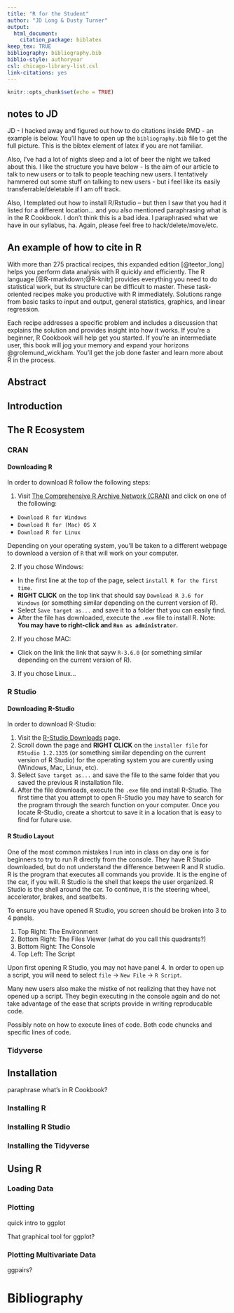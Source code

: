 ```yaml
---
title: "R for the Student"
author: "JD Long & Dusty Turner"
output: 
  html_document:
    citation_package: biblatex
keep_tex: TRUE
bibliography: bibliography.bib
biblio-style: authoryear
csl: chicago-library-list.csl
link-citations: yes
---
```



```r
knitr::opts_chunk$set(echo = TRUE)
```

## notes to JD

JD - I hacked away and figured out how to do citations inside RMD - an example is below.  You'll have to open up the `bibliography.bib` file to get the full picture.  This is the bibtex element of latex if you are not familiar.

Also, I've had a lot of nights sleep and a lot of beer the night we talked about this.  I like the structure you have below - Is the aim of our article to talk to new users or to talk to people teaching new users.  I tentatively hammered out some stuff on talking to new users - but i feel like its easily transferrable/deletable if I am off track.  

Also, I templated out how to install R/Rstudio -- but then I saw that you had it listed for a different location... and you also mentioned paraphrasing what is in the R Cookbook.  I don't think this is a bad idea.  I paraphrased what we have in our syllabus, ha.  Again, please feel free to hack/delete/move/etc.    

## An example of how to cite in R


With more than 275 practical recipes, this expanded edition [@teetor_long] helps you perform data analysis with R quickly and efficiently. The R language [@R-rmarkdown;@R-knitr] provides everything you need to do statistical work, but its structure can be difficult to master. These task-oriented recipes make you productive with R immediately. Solutions range from basic tasks to input and output, general statistics, graphics, and linear regression.

Each recipe addresses a specific problem and includes a discussion that explains the solution and provides insight into how it works. If you're a beginner, R Cookbook will help get you started. If you're an intermediate user, this book will jog your memory and expand your horizons @grolemund_wickham. You'll get the job done faster and learn more about R in the process.




## Abstract

## Introduction 

## The R Ecosystem

### CRAN 

#### Downloading R

In order to download R follow the following steps:

1) Visit <a href="http://cran.cnr.berkeley.edu" target="_blank">The Comprehensive R Archive Network (CRAN)</a> and click on one of the following:

- `Download R for Windows`
- `Download R for (Mac) OS X`
- `Download R for Linux`

Depending on your operating system, you'll be taken to a different webpage to download a version of `R` that will work on your computer.  

2) If you chose Windows:  

- In the first line at the top of the page, select `install R for the first time`. 
- **RIGHT CLICK** on the top link that should say `Download R 3.6 for Windows` (or something similar depending on the current version of R).  
- Select `Save target as...` and save it to a folder that you can easily find.  
- After the file has downloaded, execute the `.exe` file to install R.  Note: **You may have to right-click and `Run as administrator`.**

2) If you chose MAC:

- Click on the link the link that sayw `R-3.6.0` (or something similar depending on the current version of R).  
<!-- I don't really know what to do from here because the closest thing I have to an apple is an orange in my refrigerator -->

3) If you chose Linux...
<!-- just use an apple or mac... -->


### R Studio

#### Downloading R-Studio

In order to download R-Studio:

1) Visit the <a href="https://www.rstudio.com/products/rstudio/download/" target="_blank">R-Studio Downloads</a> page.  
2) Scroll down the page and **RIGHT CLICK** on the `installer file` for `RStudio 1.2.1335` (or something similar depending on the current version of R Studio) for the operating system you are curently using (Windows, Mac, Linux, etc).
3) Select `Save target as...` and save the file to the same folder that you saved the previous R installation file.  
4) After the file downloads, execute the `.exe` file and install R-Studio.  The first time that you attempt to open R-Studio you may have to search for the program through the search function on your computer.  Once you locate R-Studio, create a shortcut to save it in a location that is easy to find for future use.  

#### R Studio Layout

One of the most common mistakes I run into in class on day one is for beginners to try to run R directly from the console.  They have R Studio downloaded, but do not understand the difference between R and R studio.  R is the program that executes all commands you provide.  It is the engine of the car, if you will.  R Studio is the shell that keeps the user organized.  R Studio is the shell around the car.  To continue, it is the steering wheel, accelerator, brakes, and seatbelts.  

To ensure you have opened R Studio, you screen should be broken into 3 to 4 panels.  

1) Top Right: The Environment
2) Bottom Right: The Files Viewer (what do you call this quadrants?)
3) Bottom Right: The Console
4) Top Left: The Script

Upon first opening R Studio, you may not have panel 4.  In order to open up a script, you will need to select `file` -> `New File` -> `R Script`.

Many new users also make the mistke of not realizing that they have not opened up a script.  They begin executing in the console again and do not take advantage of the ease that scripts provide in writing reproducable code.  

Possibly note on how to execute lines of code.  Both code chuncks and specific lines of code. 

### Tidyverse

## Installation

paraphrase what's in R Cookbook?

### Installing R

### Installing R Studio

### Installing the Tidyverse

## Using R

### Loading Data

### Plotting 

quick intro to ggplot

That graphical tool for ggplot?


### Plotting Multivariate Data

ggpairs?




<!-- When teaching, is the intent to teach coding in R, or is it to use R as an aide to teach statistics?  This will drive what you do and why you do it.   -->

<!-- ### What is the intent of teaching with R? -->

<!-- I have taught advanced introduction to probability and statistics and used R as a tool to teach statistics.  We introduced it by showing how it can be a good calculator -- and along the way taught some of the R Studio functionality (projects/setting working directory, how to execute lines of code, save variables, etc). -->

<!-- I have also taught sabermetrics where we taught coding in R.  So we needed to do data analysis (and we worked under the assumptions that our cadets knew basic statistics) so I taught the coding as a means of data analysis. -->

<!-- ### Do you "give stutents code"? -->

<!-- You have two options:  -->

<!-- 1) Give students code before class.   -->

<!-- The advantage here is that you can talk concepts and the syntax and inevitable mistyping, etc does not inhibit the larger purpose of the instruction.   -->

<!-- The disadvantage is that students don't get intimate with the coding process and learn the necessary skill of trial and error.   -->

<!-- 2) Don't give them code and expect them to keep up.   -->

<!-- The advantage is that cadets are learning the process of coding and "own" the code while they write it.   -->

<!-- The disadvantage is instead of teaching concepts, students are distracted by keeping up with the coding and missing out on the statistics lesson -->

<!-- My recommendation -- you give code if your intent is teaching statistics.  You don't give code if the intent is that cadets learn to code.   -->



# Bibliography

<!-- @grolemund_wickham -->
<!-- @long_teetor -->
<!-- @R-knitr -->
<!-- @R-rmarkdown -->
